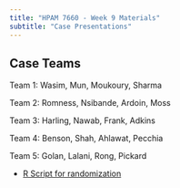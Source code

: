 ```yaml
---
title: "HPAM 7660 - Week 9 Materials"
subtitle: "Case Presentations"
---
```


## Case Teams

Team 1: Wasim, Mun, Moukoury, Sharma

Team 2: Romness, Nsibande, Ardoin, Moss

Team 3: Harling, Nawab, Frank, Adkins

Team 4: Benson, Shah, Ahlawat, Pecchia

Team 5: Golan, Lalani, Rong, Pickard

- [R Script for randomization](/assignments/Case/team_assignment.R) 